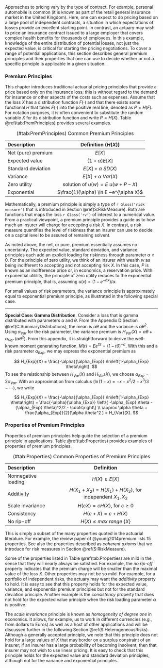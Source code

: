 <!-- ###  Premium Principles {#S:PremPrinciples} -->

Approaches to pricing vary by the type of contract. For example, personal automobile is common (it is known as part of the retail general insurance market in the United Kingdom). Here, one can expect to do pricing based on a large pool of independent contracts, a situation in which expectations of losses provide an excellent starting point. In contrast, an actuary may wish to price an insurance contract issued to a large employer that covers complex health benefits for thousands of employees. In this example, knowledge of the entire distribution of potential losses, not just the expected value, is critical for starting the pricing negotiations. To cover a range of potential applications, this section describes general premium principles and their properties that one can use to decide whether or not a specific principle is applicable in a given situation.


### Premium Principles

This chapter introduces traditional actuarial pricing principles that provide a price based only on the insurance loss; this is without regard to the demand for insurance or other aspects of the costs such as expenses. Assume that the loss $X$ has a distribution function $F(\cdot)$ and that there exists some functional $H$ that takes $F(\cdot)$ into the positive real line, denoted as $P = H(F)$. For notation purposes, it is often convenient to substitute the random variable $X$ for its distribution function and write $P = H(X)$. Table \@ref(tab:PremPrinciples) provides several examples. 

  Description 		        Definition ($H(X)$)
  ------------------      ---------------------------------------------
  Net (pure) premium	    $E[X]$ 
  Expected value		      $(1+\alpha)E[X]$ 
  Standard deviation	    $E[X]+\alpha ~SD(X)$ 
  Variance		            $E[X]+\alpha ~Var(X)$ 
  Zero utility		        solution of $u(w) = E ~u(w + P - X)$
  Exponential		          $\frac{1}{\alpha} \ln E ~e^{\alpha X}$
  ------------------      ---------------------------------------------
  
  Table: (\#tab:PremPrinciples)  Common Premium Principles
  
Mathematically, a premium principle is simply a type of `r Gloss('risk measure')` that is introduced in Section \@ref(S:RiskMeasure). Both are functions that maps the loss `r Gloss('rv')` of interest to a numerical value. From a practical viewpoint, a premium principle provides a guide as to how much an insurer will charge for accepting a risk $X$. In contrast, a risk measure quantifies the level of riskiness that an insurer can use to decide on a capital level to be assured of remaining solvent.

As noted above, the net, or pure, premium essentially assumes no uncertainty. The expected value, standard deviation, and variance principles each add an explicit loading for riskiness through parameter $\alpha \ge 0$. For the principle of zero utility, we think of an insurer with wealth *w* as being indifferent to accepting and not accepting risk $X$. In this case, $P$ is known as an indifference price or, in economics, a reservation price. With exponential utilility, the principle of zero utility reduces to the exponential premium principle, that is, assuming $u(x) = (1-e^{-\alpha x})/\alpha$.

For small values of risk parameters, the variance principle is approximately equal to exponential premium principle, as illustrated in the following special case.

***

**Special Case: Gamma Distribution**. Consider a loss that is gamma distributed with parameters $\alpha$ and $\theta$. From the Appendix D Section \@ref(C:SummaryDistributions), the mean is $\alpha \theta$ and the variance is $\alpha \theta^2$. Using $\alpha_{Var}$ for the risk parameter, the variance premium is  $H_{Var}(X) = \alpha \theta+\alpha_{Var} ~(\alpha \theta^2)$. From this appendix, it is straightforward to derive the well-known moment generating function, $M(t) = E e^{tX} = (1-t\theta)^{-\alpha}$. With this and a risk parameter $\alpha_{Exp}$, we may express the exponential premium as 

$$
H_{Exp}(X) = \frac{-\alpha}{\alpha_{Exp}} \ln\left(1-\alpha_{Exp} \theta\right).
$$
To see the relationship between $H_{Var}(X)$ and $H_{Var}(X)$, we choose $\alpha_{Exp} = 2 \alpha_{Var}$. With an approximation from calculus ($\ln(1-x) = -x - x^2/2 - x^3/3 - \cdots$), we write

$$
H_{Exp}(X) = \frac{-\alpha}{\alpha_{Exp}} \ln\left(1-\alpha_{Exp} \theta\right) 
= \frac{-\alpha}{\alpha_{Exp}} \left\{ -\alpha_{Exp} \theta -(\alpha_{Exp} \theta)^2/2 - \cdots\right\} \\
\approx \alpha \theta + \frac{\alpha_{Exp}}{2}(\alpha \theta^2 ) 
= H_{Var}(X). 
$$


### Properties of Premium Principles

Properties of premium principles help guide the selection of a premium principle in applications. Table \@ref(tab:Properties) provides examples of properties of premium principles.

  Description 		      Definition 
  -------------------   ----------------------------------------------------------
  Nonnegative loading 	$H(X) \ge E[X]$
  Additivity 		        $H(X_1+X_2) = H(X_1) + H(X_2)$, for independent $X_1, X_2$
  Scale invariance 	    $H(cX) = c H(X)$, for $c \ge 0$
  Consistency 		      $H(c+X) = c + H(X)$
  No rip-off 		        $H(X) \le max ~range ~\{X\}$
  -------------------   ----------------------------------------------------------

Table: (\#tab:Properties)  Common Properties of Premium Principles

This is simply a subset of the many properties quoted in the actuarial literature. For example, the review paper of @young2014premium lists 15 properties. See also the properties described as *coherent axioms* that we introduce for risk measures in Section \@ref(S:RiskMeasure).

Some of the properties listed in Table \@ref(tab:Properties) are mild in the sense that they will nearly always be satisfied. For example, the *no rip-off* property indicates that the premium charge will be smaller than the maximal value of the loss $X$. Other properties may not be so mild. For example, for a portfolio of independent risks, the actuary may want the *additivity* property to hold. It is easy to see that this property holds for the expected value, variance, and exponential premium principles but not for the standard deviation principle. Another example is the *consistency* property that does not hold for the expected value principle when the risk loading parameter $\alpha$ is positive.

The *scale invariance* principle is known as *homogeneity of degree one* in economics. It allows, for example, us to work in different currencies (e.g., from dollars to Euros) as well as a host of other applications and will be discussed further in the following Section \@ref(S:HeterogeneousRisks). Although a generally accepted principle, we note that this principle does not hold for a large values of $X$ that may border on a surplus constraint of an insurer; if an insurer has a large probability of becoming insolvent, then that insurer may not wish to use linear pricing. It is easy to check that this principle holds for the expected value and standard deviation principles, although not for the variance and exponential principles.




